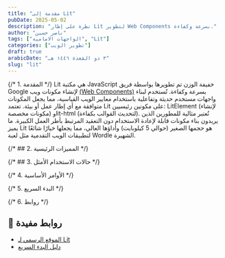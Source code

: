```yaml
---
title: "مقدمة إلى Lit"
pubDate: 2025-05-02
description: "نظرة على إطار Lit لتطوير Web Components بسرعة وكفاءة."
author: "ناصر حسين"
tags: ["الواجهات الامامية", "Lit"]
categories: ["تطوير الويب"]
draft: true
arabicDate: "٣ ذو القعدة ١٤٤٦ هـ"
slug: "lit"
---
```


{/* 1. المقدمة */}
Lit هي مكتبة JavaScript خفيفة الوزن تم تطويرها بواسطة فريق Google لإنشاء مكونات ويب [ (Web Components)](https://safha.dev/blog/web-components)
بسرعة وكفاءة. تُستخدم لبناء واجهات مستخدم حديثة وتفاعلية باستخدام معايير الويب القياسية، مما يجعل المكونات متوافقة مع أي إطار عمل أو بيئة. تعتمد Lit على مكونين رئيسيين: LitElement (لإنشاء مكونات مخصصة) وlit-html (لتحديث القوالب بكفاءة). تُعتبر مثالية للمطورين الذين يريدون بناء مكونات قابلة لإعادة الاستخدام دون التعقيد المرتبط بأطر العمل الكبيرة. ما يميز Lit هو حجمها الصغير (حوالي 5 كيلوبايت) وأداؤها العالي، مما يجعلها خيارًا شائعًا لتطبيقات الويب التقدمية مثل لعبة Wordle الشهيرة.

{/* ## 2. المميزات الرئيسية */}

{/* ## 3. حالات الاستخدام الأمثل */}

{/* 4. الأوامر الأساسية */}

{/* 5. البدء السريع */}

{/* 6. روابط */}

## 🔗 روابط مفيدة

- [الموقع الرسمي لـ Lit](https://lit.dev/)
- [دليل البدء السريع](https://lit.dev/docs/getting-started/)
